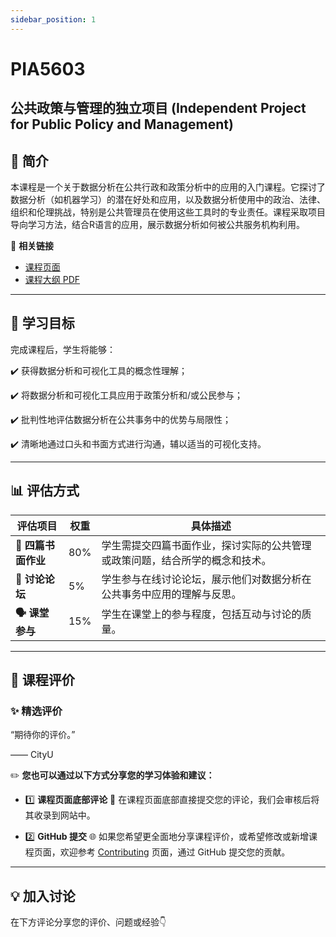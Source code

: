 ```yaml
---
sidebar_position: 1
---
```


# PIA5603
## 公共政策与管理的独立项目 (Independent Project for Public Policy and Management)

## **📘 简介**
本课程是一个关于数据分析在公共行政和政策分析中的应用的入门课程。它探讨了数据分析（如机器学习）的潜在好处和应用，以及数据分析使用中的政治、法律、组织和伦理挑战，特别是公共管理员在使用这些工具时的专业责任。课程采取项目导向学习方法，结合R语言的应用，展示数据分析如何被公共服务机构利用。

🔗 **相关链接**
- [课程页面](https://www.cityu.edu.hk/catalogue/pg/202425/course/PIA5603.htm)
- [课程大纲 PDF](https://www.cityu.edu.hk/catalogue/pg/202425/course/PIA5603.pdf)

---

## **🎯 学习目标**

完成课程后，学生将能够：

✔️ 获得数据分析和可视化工具的概念性理解；

✔️ 将数据分析和可视化工具应用于政策分析和/或公民参与；

✔️ 批判性地评估数据分析在公共事务中的优势与局限性；

✔️ 清晰地通过口头和书面方式进行沟通，辅以适当的可视化支持。

---

## **📊 评估方式**

| **评估项目**              | **权重** | **具体描述**                                                                                       |
|--------------------------|---------|---------------------------------------------------------------------------------------------------|
| **📄 四篇书面作业**       | 80%     | 学生需提交四篇书面作业，探讨实际的公共管理或政策问题，结合所学的概念和技术。                           |
| **💬 讨论论坛**           | 5%      | 学生参与在线讨论论坛，展示他们对数据分析在公共事务中应用的理解与反思。                           |
| **🗣️ 课堂参与**           | 15%     | 学生在课堂上的参与程度，包括互动与讨论的质量。                                                       |

---

## **💬 课程评价**

### ✨ **精选评价**
<div className={commentStyles.commentBox}>
    <p className={commentStyles.commentText}>
        “期待你的评价。”
    </p>
    <p className={commentStyles.commentAuthor}>—— CityU</p>
</div>

✏️ **您也可以通过以下方式分享您的学习体验和建议：**

- 1️⃣ **课程页面底部评论**
💬 在课程页面底部直接提交您的评论，我们会审核后将其收录到网站中。

- 2️⃣ **GitHub 提交**
🌐 如果您希望更全面地分享课程评价，或希望修改或新增课程页面，欢迎参考 [Contributing](https://penjc.github.io/CityU/contributing) 页面，通过 GitHub 提交您的贡献。

---

## **💡 加入讨论**

在下方评论分享您的评价、问题或经验👇
<Utterances />